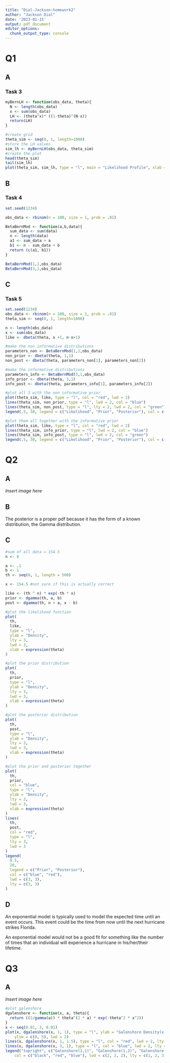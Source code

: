 ```yaml
---
title: "Dial-Jackson-homework2"
author: "Jackson Dial"
date: '2023-01-15'
output: pdf_document
editor_options: 
  chunk_output_type: console
---
```


# Q1

## A

### Task 3

```r
myBernLH <- function(obs_data, theta){
  N <- length(obs_data)
  x <- sum(obs_data)
  LH <- (theta^x)* ((1-theta)^(N-x))
  return(LH)
}

#create grid
theta_sim <- seq(0, 1, length=1000)
#store the LH values
sim_lh <- myBernLH(obs_data, theta_sim)
#create the plot
head(theta_sim)
tail(sim_lh)
plot(theta_sim, sim_lh, type = "l", main = "Likelihood Profile", xlab = "Simulated Support", ylab = "Likelihood")
```

## B

### Task 4

```r
set.seed(1234)

obs_data <- rbinom(n = 100, size = 1, prob = .01)

BetaBernMod <- function(a,b,data){
  sum_data <- sum(data)
  n <- length(data)
  a1 <- sum_data + a
  b1 <- n - sum_data + b
  return (c(a1, b1))
}

BetaBernMod(1,1,obs_data)
BetaBernMod(3,1,obs_data)
```

## C

### Task 5

```r
set.seed(1234)
obs_data <- rbinom(n = 100, size = 1, prob = .01)
theta_sim <- seq(0, 1, length=1000)

n <- length(obs_data)
x <- sum(obs_data)
like <- dbeta(theta, x +1, n-x+1)

#make the non informative distributions
parameters_non <- BetaBernMod(1,1,obs_data)
non_prior <- dbeta(theta, 1,1)
non_post <- dbeta(theta, parameters_non[1], parameters_non[2])

#make the informative distributions
parameters_info <- BetaBernMod(3,1,obs_data)
info_prior <- dbeta(theta, 3,1)
info_post <- dbeta(theta, parameters_info[1], parameters_info[2])

#plot all 3 with the non informative prior
plot(theta_sim, like, type = "l", col = "red", lwd = 2)
lines(theta_sim, non_prior, type = "l", lwd = 2, col = "blue")
lines(theta_sim, non_post, type = "l", lty = 2, lwd = 2, col = "green")
legend(.5, 30, legend = c("Likelihood", "Prior", "Posterior"), col = c("red", "blue", "green"), lty = c(1,1,2), lwd = c(2,2,2))

#plot them all together with the informative prior
plot(theta_sim, like, type = "l", col = "red", lwd = 2)
lines(theta_sim, info_prior, type = "l", lwd = 2, col = "blue")
lines(theta_sim, info_post, type = "l", lwd = 2, col = "green")
legend(.5, 30, legend = c("Likelihood", "Prior", "Posterior"), col = c("red", "blue", "green"), lty = c(1,1,1), lwd = c(2,2,2))
```

# Q2

## A

_Insert image here_

## B

The posterior is a proper pdf because it has the form of a known distribution, the Gamma distribution.

## C

```r
#sum of all data = 154.5
n <- 8

a <- .1
b <- 1
th <- seq(0, 1, length = 500)

x <- 154.5 #not sure if this is actually correct

like <- (th ^ n) * exp(-th * x)
prior <- dgamma(th, a, b)
post <- dgamma(th, n + a, x - b)

#plot the likelihood function
plot(
  th,
  like,
  type = "l",
  ylab = "Density",
  lty = 3,
  lwd = 3,
  xlab = expression(theta)
)

#plot the prior distribution
plot(
  th,
  prior,
  type = "l",
  ylab = "Density",
  lty = 3,
  lwd = 3,
  xlab = expression(theta)
)

#plot the posterior distribution
plot(
  th,
  post,
  type = "l",
  ylab = "Density",
  lty = 3,
  lwd = 3,
  xlab = expression(theta)
)

#plot the prior and posterior together
plot(
  th,
  prior,
  col = "blue",
  type = "l",
  ylab = "Density",
  lty = 3,
  lwd = 3,
  xlab = expression(theta)
)
lines(
  th,
  post,
  col = "red",
  type = "l",
  lty = 3,
  lwd = 3
)
legend(
  0.5,
  20,
  legend = c("Prior", "Posterior"),
  col = c("blue", "red"),
  lwd = c(3, 3),
  lty = c(3, 3)
)
```



## D

An exponential model is typically used to model the expected time until an event occurs. This event could be the time from now until the next hurricane strikes Florida. 

An exponential model would not be a good fit for something like the number of times that an individual will experience a hurricane in his/her/their lifetime.

# Q3

## A

_Insert image here_

```r
#plot galenshore
dgalenshore <- function(x, a, theta){
  return ((2/gamma(a)) * theta^(2 * a) * exp(-theta^2 * x^2))
}
x <- seq(0.01, 3, 0.01)
plot(x, dgalenshore(x, 1, 1), type = "l", ylab = "Galenshore Density(x)", col = "black", 
    ylim = c(0, 5), lwd = 2)
lines(x, dgalenshore(x, 1, 1.5), type = "l", col = "red", lwd = 2, lty = 2)
lines(x, dgalenshore(x, 3, 1), type = "l", col = "blue", lwd = 2, lty = 3)
legend("topright", c("Galenshore(1,1)", "Galenshore(1,2)", "Galenshore(3,1)"), 
    col = c("black", "red", "blue"), lwd = c(2, 2, 2), lty = c(1, 2, 3))

```


